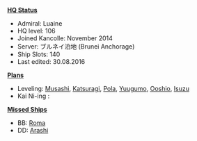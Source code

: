 {{{!}}class="wikitable" style="text-align: center; float: right;"
{{!}}-
{{!}}rowspan="2" {{!}}[[File:Rank_Admiral.png{{!}}48px]]
{{!}}{{Fuel}}
{{!}}96301
{{!}}{{Steel}}
{{!}}128209
{{!}}[[File:Coin.png|Coin]]
{{!}}-
{{!}}{{Ammo}}
{{!}}93405
{{!}}{{Bauxite}}
{{!}}40844
{{!}}113500
{{!}}-
{{!}}{{ItemStack|item = [[File:Instant_repair_2.png{{!}}50px{{!}}Instant repair]]
|text = x747
}}
{{!}}{{ItemStack
|item = [[File:Instant_construction_2.png{{!}}50px{{!}}Instant construction]]
|text = x199
}}
{{!}}{{ItemStack
|item = [[File:Development_material.png{{!}}50px{{!}}Development material]]
|text = x260
}}
{{!}}{{ItemStack
|item = [[File:Improvement_Materials.png{{!}}50px{{!}}Improvement Materials]]
|text = x35
}}
{{!}}{{ItemStack
|item = [[File:Medal.png{{!}}50px{{!}}Medal]]
|text = x4
}}
{{!}}{{ItemStack
|item = [[File:Blueprint.png{{!}}50px{{!}}Blueprint]]
|text = x0
}}
{{!}}-
{{!}}{{ItemStack
|item = [[File:First-Class_Medal.png|50px|First Class medal|link=http://kancolle.wikia.com/wiki/Medal]]
|text = x0
}}
{{!}}{{ItemStack
|item = [[File:Emergency_repair.png{{!}}Emergency repair{{!}}link=Emergency repair]]
|text = x4
}}
{{!}}{{ItemStack
|item = [[File:Repair_goddess.png{{!}}Repair goddess{{!}}link=Repair goddess]]
|text = x2
}}
{{!}}{{ItemStack
|item = [[File:Reinforcement Expansion.png{{!}}Reinforcement Expansion]]
|text = x5
}}
{{!}}{{ItemStack
|item = [[File:Furniture_fairy.png{{!}}Furniture Fairy]]
|text = x3
}}
{{!}}{{ItemStack
|item = [[File:Prototype_Flight_Deck_Catapult_Icon.png{{!}}Prototype Flight Deck catapult{{!}}link=]]
|text = x0
}}
{{!}}-
{{!}}{{ItemStack
|item = [[File:Food_supply_ship_irako.png{{!}}Food supply ship irako]]
|text = x15
}}
{{!}}{{ItemStack
|item = [[File:Food_supply_ship_mamiya.png{{!}}Food supply ship mamiya]]
|text = x11
}}
{{!}}{{ItemStack
|item = [[File:Hishimochi_icon.png{{!}}Hishimochi{{!}}link=Seasonal/Hishimochi 2015]]
|text = x1
}}
{{!}}{{ItemStack
|item = [[File:Combat Provisions.png{{!}}Combat Provisions{{!}}link=Combat Provisions]]
|text = x30
}}
{{!}}{{ItemStack
|item = [[File:Underway Replenishment.png{{!}}Underway Replenishment{{!}}link=Underway Replenishment]]
|text = x9
}}
{{!}}{{ItemStack
|item = [[File:Present_box_icon.png{{!}}Present box]]
|text = x14
}}
{{!}}}


<u>'''HQ Status'''</u>
* Admiral: Luaine
* HQ level: 106
* Joined Kancolle: November 2014
* Server: ブルネイ泊地 (Brunei Anchorage)
* Ship Slots: 140
* Last edited: 30.08.2016

<u>'''Plans'''</u>

* Leveling: [[Musashi]], [[Katsuragi]], [[Pola]], [[Yuugumo]], [[Ooshio]], [[Isuzu]]
* Kai Ni-ing : 

<u>'''Missed Ships'''</u>
* BB: [[Roma]]
* DD: [[Arashi]]